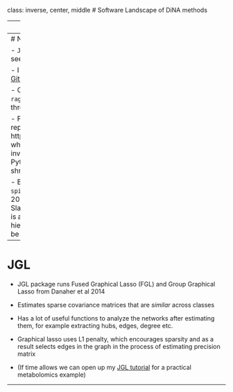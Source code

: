 
class: inverse, center, middle
# Software Landscape of DiNA methods


---
# Overview DiNA software landscape

- I found 26 different R packages and 2 Python packages that implement a variety of subtly different DiNA algorithms/pipelines


```r

knitr::include_graphics("timeline2.png")

```

---
# Notes on software

- `JGL`, `iDingo`, `rags2ridges`, and `SpiecEasy` seem to be most popular and cited.

- I have a full tutorial for `JGL` posted on my [GitHub](https://mljaniczek.github.io/jgl-tutorial/), and Kate has one available for `iDingo`. 

- Currently working making tutorials for for `rags2ridges`, `Spiec-Easy` and will work through the other available methods

- For implementation in Python, see my repository: https://github.com/mljaniczek/diff_net_python which contains scripts on running sparse inverse covariance estimation methods in Python (Graphical Lasso and Ledoit-Wolf shrinkage methods).

- Bayesian methods: I am working on the `spikeyglass` package which implements Li's 2019 method for Bayesian Joint Spike-and-Slab Graphical Lasso. The `scSFMnet` package is also available for Sekula 2022 method for hierarchical Bayesian factor model, which can be used on zero-inflated count data. 


---
# JGL

- JGL package runs Fused Graphical Lasso (FGL) and Group Graphical Lasso from Danaher et al 2014

- Estimates sparse covariance matrices that are *similar* across classes

- Has a lot of useful functions to analyze the networks after estimating them, for example extracting hubs, edges, degree etc. 

- Graphical lasso uses L1 penalty, which encourages sparsity and as a result selects edges in the graph in the process of estimating precision matrix

- (If time allows we can open up my [JGL tutorial](https://mljaniczek.github.io/jgl-tutorial/) for a practical metabolomics example)

---